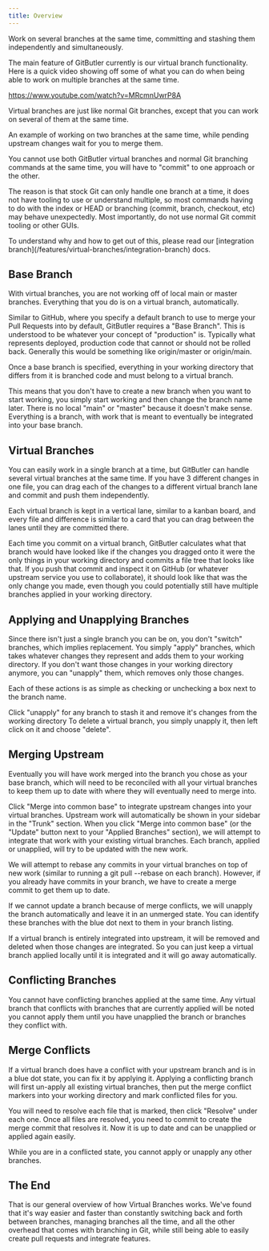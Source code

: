```yaml
---
title: Overview
---
```



Work on several branches at the same time, committing and stashing them independently and simultaneously.

The main feature of GitButler currently is our virtual branch functionality. Here is a quick video showing off some of what you can do when being able to work on multiple branches at the same time.

https://www.youtube.com/watch?v=MRcmnUwrP8A

Virtual branches are just like normal Git branches, except that you can work on several of them at the same time.

<ImageSection
  width={700}
  height={600}
  className="mx-auto"
  alt="Virtual Branches Example"
  src="/img/docs/virtual-branches-01.jpeg"
  subtitle="An example of working on two branches at the same time, while pending upstream changes wait for you to merge them."
/>

An example of working on two branches at the same time, while pending upstream changes wait for you to merge them.

<Callout type="warn">
You cannot use both GitButler virtual branches and normal Git branching commands at the same time, you will have to "commit" to one approach or the other.
</Callout>

The reason is that stock Git can only handle one branch at a time, it does not have tooling to use or understand multiple, so most commands having to do with the index or HEAD or branching (commit, branch, checkout, etc) may behave unexpectedly. Most importantly, do not use normal Git commit tooling or other GUIs.

<Callout type="info">
To understand why and how to get out of this, please read our [integration branch](/features/virtual-branches/integration-branch) docs.
</Callout>

## Base Branch
With virtual branches, you are not working off of local main or master branches. Everything that you do is on a virtual branch, automatically.

Similar to GitHub, where you specify a default branch to use to merge your Pull Requests into by default, GitButler requires a "Base Branch". This is understood to be whatever your concept of "production" is. Typically what represents deployed, production code that cannot or should not be rolled back. Generally this would be something like origin/master or origin/main.

Once a base branch is specified, everything in your working directory that differs from it is branched code and must belong to a virtual branch.

This means that you don't have to create a new branch when you want to start working, you simply start working and then change the branch name later. There is no local "main" or "master" because it doesn't make sense. Everything is a branch, with work that is meant to eventually be integrated into your base branch.

## Virtual Branches
You can easily work in a single branch at a time, but GitButler can handle several virtual branches at the same time. If you have 3 different changes in one file, you can drag each of the changes to a different virtual branch lane and commit and push them independently.

Each virtual branch is kept in a vertical lane, similar to a kanban board, and every file and difference is similar to a card that you can drag between the lanes until they are committed there.

Each time you commit on a virtual branch, GitButler calculates what that branch would have looked like if the changes you dragged onto it were the only things in your working directory and commits a file tree that looks like that. If you push that commit and inspect it on GitHub (or whatever upstream service you use to collaborate), it should look like that was the only change you made, even though you could potentially still have multiple branches applied in your working directory.

## Applying and Unapplying Branches
Since there isn't just a single branch you can be on, you don't "switch" branches, which implies replacement. You simply "apply" branches, which takes whatever changes they represent and adds them to your working directory. If you don't want those changes in your working directory anymore, you can "unapply" them, which removes only those changes.

Each of these actions is as simple as checking or unchecking a box next to the branch name.

<ImageSection subtitle="Click 'unapply' for any branch to stash it and remove it's changes from the working directory" width={375} height={190} className="mx-auto" src="/img/docs/virtual-branches-02.jpeg" alt="Virtual Branch Apply / Unapply" />

Click "unapply" for any branch to stash it and remove it's changes from the working directory
To delete a virtual branch, you simply unapply it, then left click on it and choose "delete".

## Merging Upstream
Eventually you will have work merged into the branch you chose as your base branch, which will need to be reconciled with all your virtual branches to keep them up to date with where they will eventually need to merge into.

<ImageSection subtitle="Click 'Merge into common base' to integrate upstream changes into your virtual branches." width={700} height={600} className="mx-auto" src="/img/docs/virtual-branches-03.jpeg" alt="Branch Commit List" />

Click "Merge into common base" to integrate upstream changes into your virtual branches.
Upstream work will automatically be shown in your sidebar in the "Trunk" section. When you click "Merge into common base" (or the "Update" button next to your "Applied Branches" section), we will attempt to integrate that work with your existing virtual branches. Each branch, applied or unapplied, will try to be updated with the new work.

<Callout>
We will attempt to rebase any commits in your virtual branches on top of new work (similar to running a git pull --rebase on each branch). However, if you already have commits in your branch, we have to create a merge commit to get them up to date.
</Callout>

If we cannot update a branch because of merge conflicts, we will unapply the branch automatically and leave it in an unmerged state. You can identify these branches with the blue dot next to them in your branch listing.

If a virtual branch is entirely integrated into upstream, it will be removed and deleted when those changes are integrated. So you can just keep a virtual branch applied locally until it is integrated and it will go away automatically.

## Conflicting Branches
You cannot have conflicting branches applied at the same time. Any virtual branch that conflicts with branches that are currently applied will be noted you cannot apply them until you have unapplied the branch or branches they conflict with.

## Merge Conflicts
If a virtual branch does have a conflict with your upstream branch and is in a blue dot state, you can fix it by applying it. Applying a conflicting branch will first un-apply all existing virtual branches, then put the merge conflict markers into your working directory and mark conflicted files for you.


<ImageSection subtitle="Files in a conflicted state" width={375} height={350} className="mx-auto" src="/img/docs/virtual-branches-04.jpeg" alt="Virtual Branch Apply / Unapply" />

You will need to resolve each file that is marked, then click "Resolve" under each one. Once all files are resolved, you need to commit to create the merge commit that resolves it. Now it is up to date and can be unapplied or applied again easily.

While you are in a conflicted state, you cannot apply or unapply any other branches.

## The End
That is our general overview of how Virtual Branches works. We've found that it's way easier and faster than constantly switching back and forth between branches, managing branches all the time, and all the other overhead that comes with branching in Git, while still being able to easily create pull requests and integrate features.
